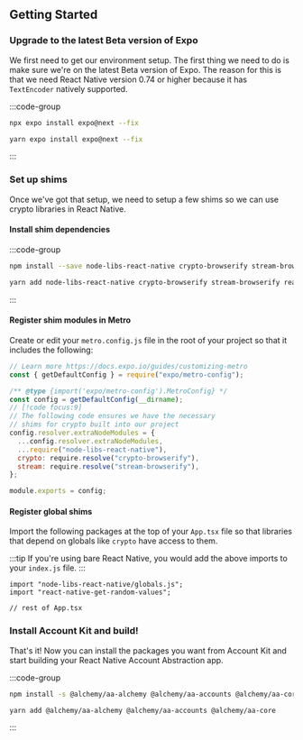 ## Getting Started

### Upgrade to the latest Beta version of Expo

We first need to get our environment setup. The first thing we need to do is make sure we're on the latest Beta version of Expo. The reason for this is that we need React Native version 0.74 or higher because it has `TextEncoder` natively supported.

:::code-group

```bash [npm]
npx expo install expo@next --fix
```

```bash [yarn]
yarn expo install expo@next --fix
```

:::

### Set up shims

Once we've got that setup, we need to setup a few shims so we can use crypto libraries in React Native.

#### Install shim dependencies

:::code-group

```bash [npm]
npm install --save node-libs-react-native crypto-browserify stream-browserify react-native-get-random-values
```

```bash [yarn]
yarn add node-libs-react-native crypto-browserify stream-browserify react-native-get-random-values
```

:::

#### Register shim modules in Metro

Create or edit your `metro.config.js` file in the root of your project so that it includes the following:

```js [metro.config.js]
// Learn more https://docs.expo.io/guides/customizing-metro
const { getDefaultConfig } = require("expo/metro-config");

/** @type {import('expo/metro-config').MetroConfig} */
const config = getDefaultConfig(__dirname);
// [!code focus:9]
// The following code ensures we have the necessary
// shims for crypto built into our project
config.resolver.extraNodeModules = {
  ...config.resolver.extraNodeModules,
  ...require("node-libs-react-native"),
  crypto: require.resolve("crypto-browserify"),
  stream: require.resolve("stream-browserify"),
};

module.exports = config;
```

#### Register global shims

Import the following packages at the top of your `App.tsx` file so that libraries that depend on globals like `crypto` have access to them.

:::tip
If you're using bare React Native, you would add the above imports to your `index.js` file.
:::

```tsx [App.tsx]
import "node-libs-react-native/globals.js";
import "react-native-get-random-values";

// rest of App.tsx
```

### Install Account Kit and build!

That's it! Now you can install the packages you want from Account Kit and start building your React Native Account Abstraction app.

:::code-group

```bash [npm]
npm install -s @alchemy/aa-alchemy @alchemy/aa-accounts @alchemy/aa-core
```

```bash [yarn]
yarn add @alchemy/aa-alchemy @alchemy/aa-accounts @alchemy/aa-core
```

:::
